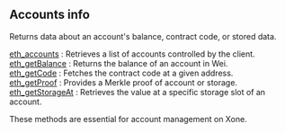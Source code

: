 
<Meta
  title="Xone accounts info | dRPC"
/>

## Accounts info

Returns data about an account's balance, contract code, or stored data.

[eth_accounts](/openapi/accountinfo/eth_accounts) : Retrieves a list of accounts controlled by the client. \
[eth_getBalance](/openapi/accountinfo/eth_getBalance) : Returns the balance of an account in Wei. \
[eth_getCode](/openapi/accountinfo/eth_getCode) : Fetches the contract code at a given address. \
[eth_getProof](/openapi/accountinfo/eth_getProof) : Provides a Merkle proof of account or storage. \
[eth_getStorageAt](/openapi/accountinfo/eth_getStorageAt) : Retrieves the value at a specific storage slot of an account.

These methods are essential for account management on Xone.

